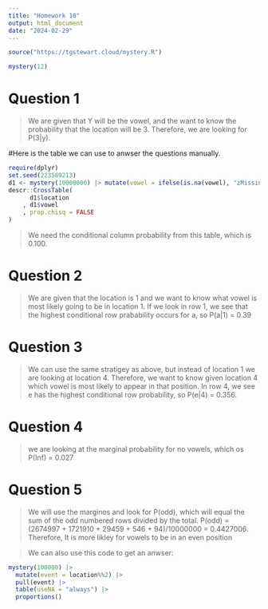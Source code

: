 ```yaml
---
title: "Homework 10"
output: html_document
date: "2024-02-29"
---
```


```r
source("https://tgstewart.cloud/mystery.R")

mystery(12)
```

# Question 1
> We are given that Y will be the vowel, and the want to know the probability that the location will be 3. Therefore, we are looking for P(3|y). 

#Here is the table we can use to anwser the questions manually.
```r
require(dplyr)
set.seed(223589213)
d1 <- mystery(10000000) |> mutate(vowel = ifelse(is.na(vowel), "zMissing",vowel))
descr::CrossTable(
      d1$location
    , d1$vowel
    , prop.chisq = FALSE
)
```

> We need the conditional column probability from this table, which is 0.100. 

# Question 2
> We are given that the location is 1 and we want to know what vowel is most likely going to be in location 1. If we look in row 1, we see that the highest conditional row prabability occurs for a, so P(a|1) = 0.39


# Question 3
> We can use the same stratigey as above, but instead of location 1 we are looking at location 4. Therefore, we want to know given location 4 which vowel is most likely to appear in that position. In row 4, we see e has the highest conditional row probability, so P(e|4) = 0.356. 

# Question 4
> we are looking at the marginal probability for no vowels, which os P(Inf) = 0.027

# Question 5
> We will use the margines and look for P(odd), which will equal the sum of the odd numbered rows divided by the total. P(odd) = (2674997 + 1721910 + 29459 + 546 + 94)/10000000 = 0.4427006. Therefore, It is more likley for vowels to be in an even position

> We can also use this code to get an anwser:

```r
mystery(100000) |> 
  mutate(event = location%%2) |>
  pull(event) |>
  table(useNA = "always") |>
  proportions()
```


